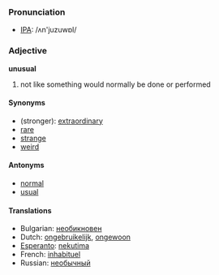 === Pronunciation ===
*[[w:IPA|IPA]]: /ʌn'juzuwɒl/

===Adjective===
'''unusual'''

# not like something would normally be done or performed

====Synonyms====
*(stronger): [[extraordinary]]
*[[rare]]
*[[strange]]
*[[weird]]

====Antonyms====
*[[normal]]
*[[usual]]

====Translations====
*Bulgarian: [[необикновен]]
*Dutch: [[ongebruikelijk]], [[ongewoon]]
*[[Esperanto]]: [[nekutima]]
*French: [[inhabituel]]
*Russian: [[необычный]]